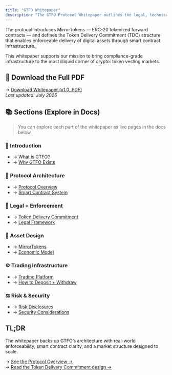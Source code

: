```yaml
---
title: "GTFO Whitepaper"
description: "The GTFO Protocol Whitepaper outlines the legal, technical, and economic framework for creating enforceable secondary markets for locked token allocations."
---
```


The protocol introduces MirrorTokens — ERC-20 tokenized forward contracts — and defines the Token Delivery Commitment (TDC) structure that enables enforceable delivery of digital assets through smart contract infrastructure.

This whitepaper supports our mission to bring compliance-grade infrastructure to the most illiquid corner of crypto: token vesting markets.

## 📄 Download the Full PDF

→ [Download Whitepaper (v1.0, PDF)](https://example.com/gtfo-whitepaper.pdf)\
_Last updated: July 2025_

## 📚 Sections (Explore in Docs)

> You can explore each part of the whitepaper as live pages in the docs below.

### 📘 Introduction

- → [What is GTFO?](./what-is-gtfo)
- → [Why GTFO Exists](./why-gtfo-exists)

### 🧠 Protocol Architecture

- → [Protocol Overview](./gtfo-protocol)
- → [Smart Contract System](./smart-contract-system)

### 📜 Legal \+ Enforcement

- → [Token Delivery Commitment](./token-delivery-commitment)
- → [Legal Framework](./legal)

### 💸 Asset Design

- → [MirrorTokens](./mirror-token)
- → [Economic Model](./economic-model)

### ⚙️ Trading Infrastructure

- → [Trading Platform](./trading-platform)
- → [How to Deposit \+ Withdraw](./deposit)

### ⚖️ Risk & Security

- → [Risk Disclosures](./legal)
- → [Security Considerations](./smart-contract-system)

## TL;DR

The whitepaper backs up GTFO’s architecture with real-world enforceability, smart contract clarity, and a market structure designed to scale.

→ [See the Protocol Overview →](./gtfo-protocol)\
→ [Read the Token Delivery Commitment design →](./token-delivery-commitment)